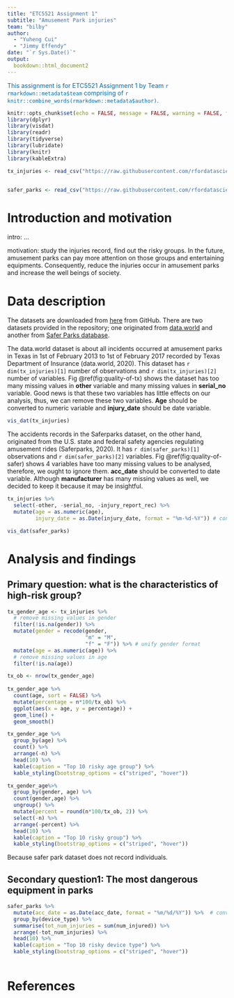 ```yaml
---
title: "ETC5521 Assignment 1"
subtitle: "Amusement Park injuries"
team: "bilby"
author:
  - "Yuheng Cui"
  - "Jimmy Effendy"
date: "`r Sys.Date()`"
output: 
  bookdown::html_document2
---
```


[This assignment is for ETC5521 Assignment 1 by Team `r rmarkdown::metadata$team` comprising of `r knitr::combine_words(rmarkdown::metadata$author)`.]{style="color:#006DAE;"}

```r
knitr::opts_chunk$set(echo = FALSE, message = FALSE, warning = FALSE, fig.align = "center")
library(dplyr)
library(visdat)
library(readr)
library(tidyverse)
library(lubridate)
library(knitr)
library(kableExtra)
```

```r
tx_injuries <- read_csv("https://raw.githubusercontent.com/rfordatascience/tidytuesday/master/data/2019/2019-09-10/tx_injuries.csv")


safer_parks <- read_csv("https://raw.githubusercontent.com/rfordatascience/tidytuesday/master/data/2019/2019-09-10/saferparks.csv")
```

# Introduction and motivation

intro: ...

motivation: study the injuries record, find out the risky groups. In the future, amusement parks can pay more attention on those groups and entertaining equipments. Consequently, reduce the injuries occur in amusement parks and increase the well beings of society.

# Data description

The datasets are downloaded from [here](https://github.com/rfordatascience/tidytuesday/tree/master/data/2019/2019-09-10) from GitHub. There are two datasets provided in the repository; one originated from [data.world](https://data.world/amillerbernd/texas-amusement-park-accidents) and another from [Safer Parks database](https://ridesdatabase.org/saferparks/data/).

The data.world dataset is about all incidents occurred at amusement parks in Texas in 1st of February 2013 to 1st of February 2017 recorded by Texas Department of Insurance (data.world, 2020). This dataset has `r dim(tx_injuries)[1]` number of observations and `r dim(tx_injuries)[2]` number of variables. Fig \@ref(fig:quality-of-tx) shows the dataset has too many missing values in **other** variable and many missing values in **serial_no** variable. Good news is that these two variables has little effects on our analysis, thus, we can remove these two variables. **Age** should be converted to numeric variable and **injury_date** should be date variable.

```r
vis_dat(tx_injuries)
```

The accidents records in the Saferparks dataset, on the other hand, originated from the U.S. state and federal safety agencies regulating amusement rides (Saferparks, 2020). It has `r dim(safer_parks)[1]` observations and `r dim(safer_parks)[2]` variables. Fig \@ref(fig:quality-of-safer) shows 4 variables have too many missing values to be analysed, therefore, we ought to ignore them. **acc_date** should be converted to date variable. Although **manufacturer** has many missing values as well, we decided to keep it because it may be insightful.

```r
tx_injuries %>% 
  select(-other, -serial_no, -injury_report_rec) %>% 
  mutate(age = as.numeric(age),
         injury_date = as.Date(injury_date, format = "%m-%d-%Y")) # convert to date?
```

```r
vis_dat(safer_parks)
```

# Analysis and findings

## Primary question: what is the characteristics of high-risk group?

```r
tx_gender_age <- tx_injuries %>%
  # remove missing values in gender
  filter(!is.na(gender)) %>% 
  mutate(gender = recode(gender,
                         "m" = "M",
                         "f" = "F")) %>% # unify gender format
  mutate(age = as.numeric(age)) %>%
  # remove missing values in age
  filter(!is.na(age)) 

tx_ob <- nrow(tx_gender_age)
  
tx_gender_age %>% 
  count(age, sort = FALSE) %>% 
  mutate(percentage = n*100/tx_ob) %>% 
  ggplot(aes(x = age, y = percentage)) + 
  geom_line() +
  geom_smooth()
```


```r
tx_gender_age %>% 
  group_by(age) %>% 
  count() %>% 
  arrange(-n) %>% 
  head(10) %>% 
  kable(caption = "Top 10 risky age group") %>% 
  kable_styling(bootstrap_options = c("striped", "hover"))
```

```r
tx_gender_age%>% 
  group_by(gender, age) %>% 
  count(gender,age) %>% 
  ungroup() %>% 
  mutate(percent = round(n*100/tx_ob, 2)) %>% 
  select(-n) %>% 
  arrange(-percent) %>% 
  head(10) %>% 
  kable(caption = "Top 10 risky group") %>% 
  kable_styling(bootstrap_options = c("striped", "hover"))
```

Because safer park dataset does not record individuals.


## Secondary question1: The most dangerous equipment in parks

```r
safer_parks %>% 
  mutate(acc_date = as.Date(acc_date, format = "%m/%d/%Y")) %>%  # convert acc-date from char to date variable
  group_by(device_type) %>% 
  summarise(tot_num_injuries = sum(num_injured)) %>% 
  arrange(-tot_num_injuries) %>% 
  head(10) %>% 
  kable(caption = "Top 10 risky device type") %>% 
  kable_styling(bootstrap_options = c("striped", "hover"))
 
```


# References

